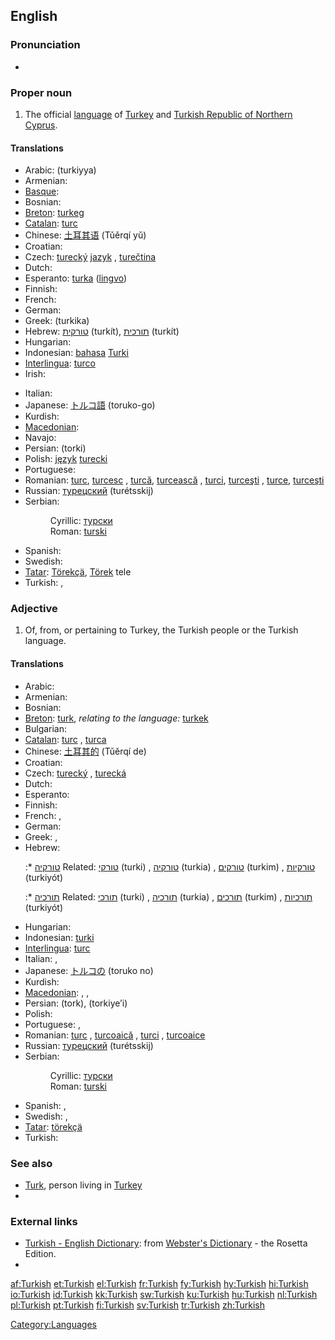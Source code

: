 {{interwiktionary|code=tr}}
==English==
{{wikipedia}}

===Pronunciation===
* {{audio|En-us-Turkish.ogg|Audio (US)}}

===Proper noun===
{{en-proper noun}}

# The official [[language]] of [[Turkey]] and [[Turkish Republic of Northern Cyprus]].

====Translations====
{{trans-top|official language of Turkey and Turkish Republic of Northern Cyprus}}
* Arabic: {{Arab|[[تركية|تُرْكِيَّة]]}} (turkiyya)
* Armenian: {{t+|hy|թուրքերեն|tr=t'urk'eren}}
* [[Basque]]: {{t|eu|turkiera}}
* Bosnian: {{t-|bs|turski|m}}
* [[Breton]]: [[turkeg]] {{m}}
* [[Catalan]]: [[turc]] {{m}}
* Chinese: [[土耳其语]] (Tǔěrqí yǔ)
* Croatian: {{t-|hr|turski jezik|m}}
* Czech: [[turecký]] [[jazyk]] {{m}}, [[turečtina]] {{f}}
* Dutch: {{t+|nl|Turks|n}}
* Esperanto: [[turka]] ([[lingvo]])
* Finnish: {{t+|fi|turkki}}
* French: {{t+|fr|turc|m}}
* German: {{t+|de|Türkisch|n}}
* Greek: {{polytonic|[[τούρκικα]], [[τουρκικά]]}}  (turkika) {{n|p}}
* Hebrew: [[טורקית]] (turkít), [[תורכית]] (turkít)
* Hungarian: {{t+|hu|török}}
* Indonesian: [[bahasa]] [[Turki]]
* [[Interlingua]]: [[turco]]
* Irish: {{t-|ga|Tuircis|xs=Irish}}
{{trans-mid}}
* Italian: {{t+|it|turco|m}}
* Japanese: [[トルコ語]] (toruko-go)
* Kurdish: {{t+|ku|tirkî|f}}
* [[Macedonian]]: {{t-|mk|турски|m|tr=túrski}}
* Navajo: {{tø|nv|Tʼóok bizaad}}
* Persian: {{fa-Arab|[[ترکی]]}} (torki)
* Polish: [[język]] [[turecki]] {{m}}
* Portuguese: {{t+|pt|turco|m}}
* Romanian: [[turc]], [[turcesc]] {{m}}, [[turcă]], [[turcească]] {{f}}, [[turci]], [[turceşti]] {{p}}, [[turce]], [[turceşti]] {{f|p}}
* Russian: [[турецский]] (turétsskij)
* Serbian:
*: Cyrillic: [[турски#Serbian|турски]] {{m}}
*: Roman: [[turski#Serbian|turski]] {{m}}
* Spanish: {{t+|es|turco|m}}
* Swedish: {{t+|sv|turkiska}}
* [[Tatar]]: [[Törekçä]], [[Törek]] tele
* Turkish: {{t+|tr|Türkçe}}, {{t+|tr|Türk dili}}
{{trans-bottom}}

===Adjective===
{{en-adj|-}}

# Of, from, or pertaining to Turkey, the Turkish people or the Turkish language.

====Translations====
{{trans-top|of, from or pertaining to Turkey, the Turkish people or the Turkish language}}
* Arabic: {{t-|ar|تركي|alt=تُرْكِيّ|tr=túrkiy}}
* Armenian: {{t|hy|թուրքական|tr=t'urk'akan}}
* Bosnian: {{t-|bs|turski|m}}
* [[Breton]]: [[turk]], ''relating to the language:'' [[turkek]]
* Bulgarian: {{t-|bg|турски|m|p}}
* [[Catalan]]: [[turc]] {{m}}, [[turca]] {{f}}
* Chinese: [[土耳其的]] (Tǔěrqí de)
* Croatian: {{t-|hr|turski}}
* Czech: [[turecký]] {{m}}, [[turecká]] {{f}}
* Dutch: {{t+|nl|Turks|n}}
* Esperanto: {{t+|eo|Turka|xs=Esperanto}}
* Finnish: {{t+|fi|turkkilainen}}
* French: {{t+|fr|turc|m}}, {{t+|fr|turque|f}}
* German: {{t+|de|türkisch}}
* Greek: {{t+|el|τούρκικος|sc=polytonic}}, {{t+|el|τουρκικός|m}}
* Hebrew:
*:* [[טורקיה]] Related: [[טורקי]] (turki) {{m}}, [[טורקיה]] (turkia) {{f}}, [[טורקים]] (turkim) {{p}}, [[טורקיות]] (turkiyót) {{f|p}}
*:* [[תורכיה]] Related: [[תורכי]] (turki) {{m}}, [[תורכיה]] (turkia) {{f}}, [[תורכים]] (turkim) {{p}}, [[תורכיות]] (turkiyót) {{f|p}}
{{trans-mid}}
* Hungarian: {{t+|hu|török}}
* Indonesian: [[turki]]
* [[Interlingua]]: [[turc]]
* Italian: {{t+|it|turco|m}}, {{t+|it|turca|f}}
* Japanese: [[トルコの]] (toruko no)
* Kurdish: {{t+|ku|tirkî}}
* [[Macedonian]]: {{t-|mk|турски|m|tr=túrski}},  {{t|mk|турска|f|tr=túrska}},  {{t|mk|турско|n|tr=túrsko}}
* Persian: {{fa-Arab|[[ترک]]}} (tork), {{fa-Arab|[[ترکیه‏ای]]}} (torkiye’i)
* Polish: {{t+|pl|turecki|m}}
* Portuguese: {{t+|pt|turco|m}}, {{t-|pt|turca|f}}
* Romanian: [[turc]] {{m}}, [[turcoaică]] {{f}}, [[turci]] {{p}}, [[turcoaice]] {{f|p}}
* Russian: [[турецский]] (turétsskij)
* Serbian:
*: Cyrillic: [[турски#Serbian|турски]] {{m}}
*: Roman: [[turski#Serbian|turski]] {{m}}
* Spanish: {{t+|es|turco|m}}, {{t-|es|turca|f}}
* Swedish: {{t+|sv|turkisk|c}}, {{t+|sv|turkiskt|n}}
* [[Tatar]]: [[törekçä]]
* Turkish: {{t+|tr|Türk}}
{{trans-bottom}}

===See also===
* [[Turk]], person living in [[Turkey]]
* {{langcat}}

===External links===
* [http://www.websters-online-dictionary.org/definition/Turkish-english/ Turkish - English Dictionary]: from [http://www.websters-online-dictionary.org/ Webster's Dictionary] - the Rosetta Edition.
* {{ISO 639|link=Ethnologue|1code=tr|code=tur}}

[[Category:Languages]]

[[af:Turkish]]
[[et:Turkish]]
[[el:Turkish]]
[[fr:Turkish]]
[[fy:Turkish]]
[[hy:Turkish]]
[[hi:Turkish]]
[[io:Turkish]]
[[id:Turkish]]
[[kk:Turkish]]
[[sw:Turkish]]
[[ku:Turkish]]
[[hu:Turkish]]
[[nl:Turkish]]
[[pl:Turkish]]
[[pt:Turkish]]
[[fi:Turkish]]
[[sv:Turkish]]
[[tr:Turkish]]
[[zh:Turkish]]